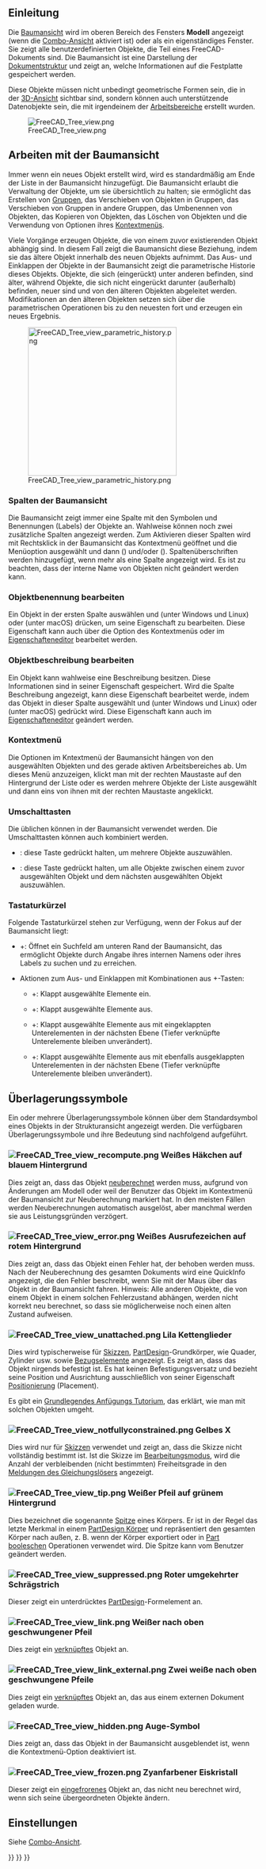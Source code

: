 <languages/>
{{TOCright}}

<span id="Introduction"></span>
==Einleitung==

Die [[Tree_view/de|Baumansicht]] wird im oberen Bereich des Fensters '''Modell''' angezeigt (wenn die [[Combo_view/de|Combo-Ansicht]] aktiviert ist) oder als ein eigenständiges Fenster. Sie zeigt alle benutzerdefinierten Objekte, die Teil eines FreeCAD-Dokuments sind. Die Baumansicht ist eine Darstellung der [[Document_structure/de|Dokumentstruktur]] und zeigt an, welche Informationen auf die Festplatte gespeichert werden.

Diese Objekte müssen nicht unbedingt geometrische Formen sein, die in der [[3D_view/de|3D-Ansicht]] sichtbar sind, sondern können auch unterstützende Datenobjekte sein, die mit irgendeinem der [[workbenches/de|Arbeitsbereiche]] erstellt wurden.

[[File:FreeCAD_Tree_view.png]]

{{Caption|Die Baumansicht mit verschiedenen Elementen im Dokument.}}

<span id="Working_with_the_Tree_View"></span>
== Arbeiten mit der Baumansicht ==

Immer wenn ein neues Objekt erstellt wird, wird es standardmäßig am Ende der Liste in der Baumansicht hinzugefügt. Die Baumansicht erlaubt die Verwaltung der Objekte, um sie übersichtlich zu halten; sie ermöglicht das Erstellen von [[Std_Group/de|Gruppen]], das Verschieben von Objekten in Gruppen, das Verschieben von Gruppen in andere Gruppen, das Umbenennen von Objekten, das Kopieren von Objekten, das Löschen von Objekten und die Verwendung von Optionen ihres [[#Kontextmenü|Kontextmenüs]].

Viele Vorgänge erzeugen Objekte, die von einem zuvor existierenden Objekt abhängig sind. In diesem Fall zeigt die Baumansicht diese Beziehung, indem sie das ältere Objekt innerhalb des neuen Objekts aufnimmt. Das Aus- und Einklappen der Objekte in der Baumansicht zeigt die parametrische Historie dieses Objekts. Objekte, die sich (eingerückt) unter anderen befinden, sind älter, während Objekte, die sich nicht eingerückt darunter (außerhalb) befinden, neuer sind und von den älteren Objekten abgeleitet werden. Modifikationen an den älteren Objekten setzen sich über die parametrischen Operationen bis zu den neuesten fort und erzeugen ein neues Ergebnis.

[[File:FreeCAD_Tree_view_parametric_history.png|x300px]]

{{Caption|Das oberste Objekt wird durch parametrische Operationen an Objekten erzeugt, die ihrerseits durch frühere Operationen erzeugt wurden.<br>
Wird der Baum vollständig erweitert, erhält man die ursprünglichen Elemente, die zur Erzeugung der Teilkörper verwendet wurden.}}

<span id="Tree_View_columns"></span>
===Spalten der Baumansicht===

Die Baumansicht zeigt immer eine Spalte mit den Symbolen und Benennungen (Labels) der Objekte an. Wahlweise können noch zwei zusätzliche Spalten angezeigt werden. Zum Aktivieren dieser Spalten wird mit Rechtsklick in der Baumansicht das Kontextmenü geöffnet und die Menüoption {{MenuCommand|Baumeinstellungen}} ausgewählt und dann {{MenuCommand|Spalte Beschreibung anzeigen}} ({{Version/de|0.21}}) und/oder {{MenuCommand|Show internal name}} ({{Version/de|1.0}}). Spaltenüberschriften werden hinzugefügt, wenn mehr als eine Spalte angezeigt wird. Es ist zu beachten, dass der interne Name von Objekten nicht geändert werden kann.

<span id="Edit_object_label"></span>
===Objektbenennung bearbeiten===

Ein Objekt in der ersten Spalte auswählen und {{KEY|F2}} (unter Windows und Linux) oder {{KEY|Enter}} (unter macOS) drücken, um seine Eigenschaft {{PropertyData/de|Label}} zu bearbeiten. Diese Eigenschaft kann auch über die Option {{MenuCommand|Umbenennen}} des Kontextmenüs oder im [[Property_editor|Eigenschafteneditor]] bearbeitet werden.

<span id="Edit_object_description"></span>
===Objektbeschreibung bearbeiten===

Ein Objekt kann wahlweise eine Beschreibung besitzen. Diese Informationen sind in seiner Eigenschaft {{PropertyData/de|Label2}} gespeichert. Wird die Spalte Beschreibung angezeigt, kann diese Eigenschaft bearbeitet werde, indem das Objekt in dieser Spalte ausgewählt und {{KEY|F2}} (unter Windows und Linux) oder {{KEY|Enter}} (unter macOS) gedrückt wird. Diese Eigenschaft kann auch im [[Property_editor|Eigenschafteneditor]] geändert werden.

<span id="Context_menu"></span>
===Kontextmenü===

Die Optionen im Kntextmenü der Baumansicht hängen von den ausgewählten Objekten und des gerade aktiven Arbeitsbereiches ab. Um dieses Menü anzuzeigen, klickt man mit der rechten Maustaste auf den Hintergrund der Liste oder es werden mehrere Objekte der Liste ausgewählt und dann eins von ihnen mit der rechten Maustaste angeklickt.

<span id="Keyboard_modifiers"></span>
===Umschalttasten===

Die üblichen können in der Baumansicht verwendet werden. Die Umschalttasten können auch kombiniert werden.
* {{KEY|Ctrl}}: diese Taste gedrückt halten, um mehrere Objekte auszuwählen.
* {{KEY|Shift}}: diese Taste gedrückt halten, um alle Objekte zwischen einem zuvor ausgewählten Objekt und dem nächsten ausgewählten Objekt auszuwählen.

<span id="Keyboard_shortcuts"></span>
===Tastaturkürzel===

Folgende Tastaturkürzel stehen zur Verfügung, wenn der Fokus auf der Baumansicht liegt:
* {{KEY|Ctrl}}+{{KEY|F}}: Öffnet ein Suchfeld am unteren Rand der Baumansicht, das ermöglicht Objekte durch Angabe ihres internen Namens oder ihres Labels zu suchen und zu erreichen.
* Aktionen zum Aus- und Einklappen mit Kombinationen aus {{KEY|Alt}}+{{KEY|Pfeil}}-Tasten: {{Version/de|0.20}}
** {{KEY|Alt}}+{{KEY|Left}}: Klappt ausgewählte Elemente ein.
** {{KEY|Alt}}+{{KEY|Right}}: Klappt ausgewählte Elemente aus.
** {{KEY|Alt}}+{{KEY|Up}}: Klappt ausgewählte Elemente aus mit eingeklappten Unterelementen in der nächsten Ebene (Tiefer verknüpfte Unterelemente bleiben unverändert).
** {{KEY|Alt}}+{{KEY|Down}}: Klappt ausgewählte Elemente aus mit ebenfalls ausgeklappten Unterelementen in der nächsten Ebene (Tiefer verknüpfte Unterelemente bleiben unverändert).

<span id="Overlay_icons"></span>
== Überlagerungssymbole ==

Ein oder mehrere Überlagerungssymbole können über dem Standardsymbol eines Objekts in der Strukturansicht angezeigt werden. Die verfügbaren Überlagerungssymbole und ihre Bedeutung sind nachfolgend aufgeführt.

<span id="File:FreeCAD_Tree_view_recompute.png_White_check_mark_on_blue_background"></span>
=== [[File:FreeCAD_Tree_view_recompute.png]] Weißes Häkchen auf blauem Hintergrund ===

Dies zeigt an, dass das Objekt [[Std_Refresh/de|neuberechnet]] werden muss, aufgrund von Änderungen am Modell oder weil der Benutzer das Objekt im Kontextmenü der Baumansicht zur Neuberechnung markiert hat. In den meisten Fällen werden Neuberechnungen automatisch ausgelöst, aber manchmal werden sie aus Leistungsgründen verzögert.

<span id="File:FreeCAD_Tree_view_error.png_White_exclamation_mark_on_red_background"></span>
=== [[File:FreeCAD_Tree_view_error.png]] Weißes Ausrufezeichen auf rotem Hintergrund ===

Dies zeigt an, dass das Objekt einen Fehler hat, der behoben werden muss. Nach der Neuberechnung des gesamten Dokuments wird eine QuickInfo angezeigt, die den Fehler beschreibt, wenn Sie mit der Maus über das Objekt in der Baumansicht fahren. Hinweis: Alle anderen Objekte, die von einem Objekt in einem solchen Fehlerzustand abhängen, werden nicht korrekt neu berechnet, so dass sie möglicherweise noch einen alten Zustand aufweisen.

<span id="File:FreeCAD_Tree_view_unattached.png_Purple_chain_link"></span>
===[[File:FreeCAD_Tree_view_unattached.png]] Lila Kettenglieder===

Dies wird typischerweise für [[Sketch/de|Skizzen]], [[PartDesign_Workbench/de|PartDesign]]-Grundkörper, wie Quader, Zylinder usw. sowie [[Datum/de|Bezugselemente]] angezeigt. Es zeigt an, dass das Objekt nirgends befestigt ist. Es hat keinen Befestigungsversatz und bezieht seine Position und Ausrichtung ausschließlich von seiner Eigenschaft [[Placement/de|Positionierung]] (Placement).

Es gibt ein [[Basic_Attachment_Tutorial/de|Grundlegendes Anfügungs Tutorium]], das erklärt, wie man mit solchen Objekten umgeht.

<span id="File:FreeCAD_Tree_view_notfullyconstrained.png_Yellow_X"></span>
=== [[File:FreeCAD_Tree_view_notfullyconstrained.png]] Gelbes X ===

Dies wird nur für [[Sketch/de|Skizzen]] verwendet und zeigt an, dass die Skizze nicht vollständig bestimmt ist. Ist die Skizze im [[Sketcher_EditSketch/de|Bearbeitungsmodus]], wird die Anzahl der verbleibenden (nicht bestimmten) Freiheitsgrade in den [[Sketcher_Dialog/de#Meldungen des Gleichungslösers|Meldungen des Gleichungslösers]] angezeigt.

<span id="File:FreeCAD_Tree_view_tip.png_White_arrow_on_green_background"></span>
=== [[File:FreeCAD_Tree_view_tip.png]] Weißer Pfeil auf grünem Hintergrund ===

Dies bezeichnet die sogenannte [[PartDesign_Body/de#Spitze|Spitze]] eines Körpers. Er ist in der Regel das letzte Merkmal in einem [[PartDesign_Body/de|PartDesign Körper]] und repräsentiert den gesamten Körper nach außen, z. B. wenn der Körper exportiert oder in [[Part_Boolean/de|Part booleschen]] Operationen verwendet wird. Die Spitze kann vom Benutzer geändert werden.

<span id="File:FreeCAD_Tree_view_suppressed.png_Red_backslash"></span>
===[[File:FreeCAD_Tree_view_suppressed.png]] Roter umgekehrter Schrägstrich===

{{Version/de|1.0}}

Dieser zeigt ein unterdrücktes [[PartDesign_Workbench/de|PartDesign]]-Formelement an.

<span id="File:FreeCAD_Tree_view_link.png_White_upwards_curved_arrow"></span>
===[[File:FreeCAD_Tree_view_link.png]] Weißer nach oben geschwungener Pfeil===

Dies zeigt ein [[Std_LinkMake/de|verknüpftes]] Objekt an.

<span id="File:FreeCAD_Tree_view_link_external.png_Two_white_upwards_curved_arrows"></span>
===[[File:FreeCAD_Tree_view_link_external.png]] Zwei weiße nach oben geschwungene Pfeile===

Dies zeigt ein [[Std_LinkMake/de|verknüpftes]] Objekt an, das aus einem externen Dokument geladen wurde.

<span id="File:FreeCAD_Tree_view_hidden.png_Eye_symbol"></span>
=== [[File:FreeCAD_Tree_view_hidden.png]] Auge-Symbol ===

Dies zeigt an, dass das Objekt in der Baumansicht ausgeblendet ist, wenn die Kontextmenü-Option {{MenuCommand|In der Baumansicht ausgeblendete Elemente anzeigen}} deaktiviert ist.

<span id="File:FreeCAD_Tree_view_frozen.png_Cyan_ice_crystal"></span>
===[[File:FreeCAD_Tree_view_frozen.png]] Zyanfarbener Eiskristall===

{{Version/de|1.0}}

Dieser zeigt ein [[Std_ToggleFreeze/de|eingefrorenes]] Objekt an, das nicht neu berechnet wird, wenn sich seine übergeordneten Objekte ändern.

<span id="Preferences"></span>
==Einstellungen==

Siehe [[Combo_view/de#Einstellungen|Combo-Ansicht]].


{{Interface_navi{{#translation:}}}}
{{Std_Base_navi{{#translation:}}}}
{{Userdocnavi{{#translation:}}}}